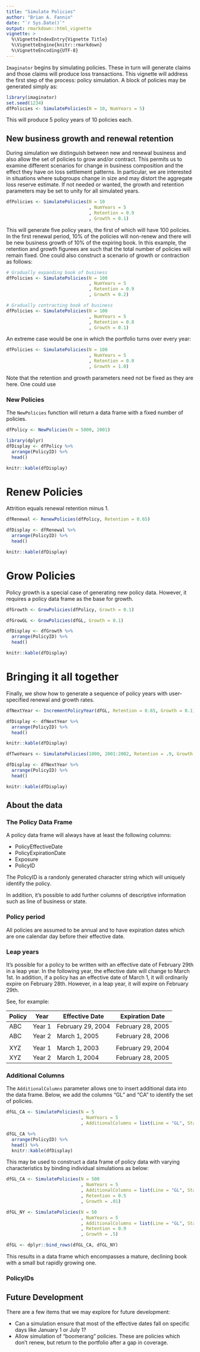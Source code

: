 ```yaml
---
title: "Simulate Policies"
author: "Brian A. Fannin"
date: "`r Sys.Date()`"
output: rmarkdown::html_vignette
vignette: >
  %\VignetteIndexEntry{Vignette Title}
  %\VignetteEngine{knitr::rmarkdown}
  %\VignetteEncoding{UTF-8}
---
```


`Imaginator` begins by simulating policies. These in turn will generate claims and those claims will produce loss transactions. This vignette will address the first step of the process: policy simulation. A block of policies may be generated simply as:

```r
library(imaginator)
set.seed(1234)
dfPolicies <- SimulatePolicies(N = 10, NumYears = 5)
```

This will produce 5 policy years of 10 policies each.

## New business growth and renewal retention

During simulation we distinguish between new and renewal business and also allow the set of policies to grow and/or contract. This permits us to examine different scenarios for change in business composition and the effect they have on loss settlement patterns. In particular, we are interested in situations where subgroups change in size and may distort the aggregate loss reserve estimate. If not needed or wanted, the growth and retention parameters may be set to unity for all simulated years.

```r
dfPolicies <- SimulatePolicies(N = 10
                               , NumYears = 5
                               , Retention = 0.9
                               , Growth = 0.1)
```

This will generate five policy years, the first of which will have 100 policies. In the first renewal period, 10% of the policies will non-renew and there will be new business growth of 10% of the expiring book. In this example, the retention and growth figurees are such that the total number of policies will remain fixed. One could also construct a scenario of growth or contraction as follows:

```r
# Gradually expanding book of business
dfPolicies <- SimulatePolicies(N = 100
                               , NumYears = 5
                               , Retention = 0.9
                               , Growth = 0.2)

# Gradually contracting book of business
dfPolicies <- SimulatePolicies(N = 100
                               , NumYears = 5
                               , Retention = 0.8
                               , Growth = 0.1)
```

An extreme case would be one in which the portfolio turns over every year:

```r
dfPolicies <- SimulatePolicies(N = 100
                               , NumYears = 5
                               , Retention = 0.0
                               , Growth = 1.0)
```

Note that the retention and growth parameters need not be fixed as they are here. One could use 

### New Policies

The `NewPolicies` function will return a data frame with a fixed number of policies.

```r
dfPolicy <- NewPolicies(N = 5000, 2001)
```

```r
library(dplyr)
dfDisplay <- dfPolicy %>% 
  arrange(PolicyID) %>% 
  head()

knitr::kable(dfDisplay)
```

# Renew Policies

Attrition equals renewal retention minus 1.

```r
dfRenewal <- RenewPolicies(dfPolicy, Retention = 0.65)
```

```r
dfDisplay <- dfRenewal %>% 
  arrange(PolicyID) %>% 
  head()

knitr::kable(dfDisplay)
```

# Grow Policies

Policy growth is a special case of generating new policy data. However, it requires a policy data frame as the base for growth.

```r
dfGrowth <- GrowPolicies(dfPolicy, Growth = 0.1)
```

```r
dfGrowGL <- GrowPolicies(dfGL, Growth = 0.1)
```

```r
dfDisplay <- dfGrowth %>% 
  arrange(PolicyID) %>% 
  head()

knitr::kable(dfDisplay)
```

# Bringing it all together

Finally, we show how to generate a sequence of policy years with user-specified renewal and growth rates.

```r
dfNextYear <- IncrementPolicyYear(dfGL, Retention = 0.65, Growth = 0.1)
```

```r
dfDisplay <- dfNextYear %>% 
  arrange(PolicyID) %>% 
  head()

knitr::kable(dfDisplay)
```

```r
dfTwoYears <- SimulatePolicies(1000, 2001:2002, Retention = .9, Growth = .05)
```

```r
dfDisplay <- dfNextYear %>% 
  arrange(PolicyID) %>% 
  head()

knitr::kable(dfDisplay)
```

## About the data

### The Policy Data Frame

A policy data frame will always have at least the following columns:

* PolicyEffectiveDate
* PolicyExpirationDate
* Exposure
* PolicyID

The PolicyID is a randonly generated character string which will uniquely identify the policy. 

In addition, it's possible to add further columns of descriptive information such as line of business or state.

### Policy period

All policies are assumed to be annual and to have expiration dates which are one calendar day before their effective date. 

### Leap years

It's possible for a policy to be written with an effective date of February 29th in a leap year. In the following year, the effective date will change to March 1st. In addition, if a policy has an effective date of March 1, it will ordinarily expire on February 28th. However, in a leap year, it will expire on February 29th.

See, for example:

| Policy | Year    | Effective Date    | Expiration Date     |
| ------ | ------- | ----------------- | ------------------- |
| ABC    | Year 1  | February 29, 2004 | February 28, 2005   |
| ABC    | Year 2  | March 1, 2005     | February 28, 2006   |
|        |         |                   |                     |
| XYZ    | Year 1  | March 1, 2003     | February 29, 2004   |
| XYZ    | Year 2  | March 1, 2004     | February 28, 2005   |

### Additional Columns

The `AdditionalColumns` parameter allows one to insert additional data into the data frame. Below, we add the columns "GL" and "CA" to identify the set of policies.

```r
dfGL_CA <- SimulatePolicies(N = 5
                            , NumYears = 5
                            , AdditionalColumns = list(Line = "GL", State = "CA"))
```

```r
dfGL_CA %>% 
  arrange(PolicyID) %>% 
  head() %>% 
  knitr::kable(dfDisplay)
```

This may be used to construct a data frame of policy data with varying characteristics by binding individual simulations as below:

```r
dfGL_CA <- SimulatePolicies(N = 500
                            , NumYears = 5
                            , AdditionalColumns = list(Line = "GL", State = "CA")
                            , Retention = 0.5
                            , Growth = .01)

dfGL_NY <- SimulatePolicies(N = 50
                            , NumYears = 5
                            , AdditionalColumns = list(Line = "GL", State = "NY")
                            , Retention = 0.9
                            , Growth = .5)

dfGL <- dplyr::bind_rows(dfGL_CA, dfGL_NY)
```

This results in a data frame which encompasses a mature, declining book with a small but rapidly growing one.

### PolicyIDs

## Future Development

There are a few items that we may explore for future development:

* Can a simulation ensure that most of the effective dates fall on specific days like January 1 or July 1?
* Allow simulation of "boomerang" policies. These are policies which don't renew, but return to the portfolio after a gap in coverage.
